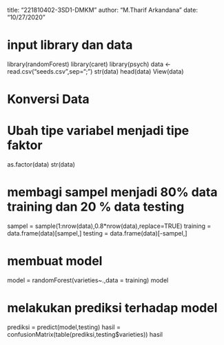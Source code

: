 title: "221810402-3SD1-DMKM"
author: "M.Tharif Arkandana"
date: "10/27/2020"

# input library dan data
library(randomForest)
library(caret)
library(psych)
data <- read.csv("seeds.csv",sep=";")
str(data)
head(data)
View(data)

# Konversi Data
# Ubah tipe variabel menjadi tipe faktor
as.factor(data)
str(data)

# membagi sampel menjadi 80% data training dan 20 % data testing
sampel = sample(1:nrow(data),0.8*nrow(data),replace=TRUE)
training = data.frame(data)[sampel,]
testing = data.frame(data)[-sampel,]

# membuat model
model = randomForest(varieties~.,data = training)
model

# melakukan prediksi terhadap model
prediksi = predict(model,testing)
hasil = confusionMatrix(table(prediksi,testing$varieties))
hasil



